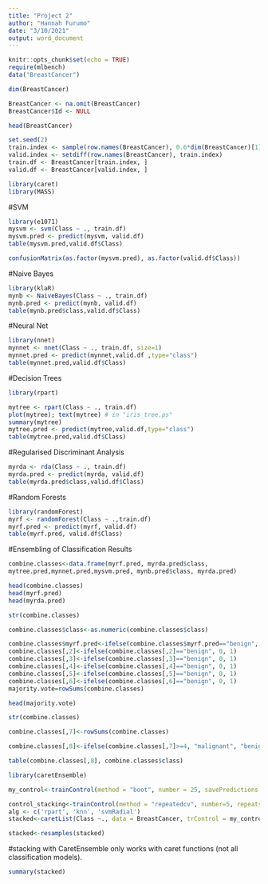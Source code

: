 ---
title: "Project 2"
author: "Hannah Furumo"
date: "3/10/2021"
output: word_document
---

```{r setup, include=FALSE}
knitr::opts_chunk$set(echo = TRUE)
require(mlbench)
data("BreastCancer")
```

```{r}
dim(BreastCancer)
```

```{r}
BreastCancer <- na.omit(BreastCancer) 
BreastCancer$Id <- NULL 
```

```{r}
head(BreastCancer)
```


```{r}
set.seed(2)
train.index <- sample(row.names(BreastCancer), 0.6*dim(BreastCancer)[1])  
valid.index <- setdiff(row.names(BreastCancer), train.index)  
train.df <- BreastCancer[train.index, ]
valid.df <- BreastCancer[valid.index, ]

```

```{r}
library(caret)
library(MASS)
```

#SVM
```{r}
library(e1071)
mysvm <- svm(Class ~ ., train.df)
mysvm.pred <- predict(mysvm, valid.df)
table(mysvm.pred,valid.df$Class)
```


```{r}
confusionMatrix(as.factor(mysvm.pred), as.factor(valid.df$Class))
```



#Naive Bayes
```{r}
library(klaR)
mynb <- NaiveBayes(Class ~ ., train.df)
mynb.pred <- predict(mynb, valid.df)
table(mynb.pred$class,valid.df$Class)
```
#Neural Net
```{r}
library(nnet)
mynnet <- nnet(Class ~ ., train.df, size=1)
mynnet.pred <- predict(mynnet,valid.df ,type="class")
table(mynnet.pred,valid.df$Class)
```
#Decision Trees
```{r}
library(rpart)

mytree <- rpart(Class ~ ., train.df)
plot(mytree); text(mytree) # in "iris_tree.ps"
summary(mytree)
mytree.pred <- predict(mytree,valid.df,type="class")
table(mytree.pred,valid.df$Class)
```


#Regularised Discriminant Analysis
```{r}
myrda <- rda(Class ~ ., train.df)
myrda.pred <- predict(myrda, valid.df)
table(myrda.pred$class,valid.df$Class)
```

#Random Forests
```{r}
library(randomForest)
myrf <- randomForest(Class ~ .,train.df)
myrf.pred <- predict(myrf, valid.df)
table(myrf.pred, valid.df$Class)
```

#Ensembling of Classification Results
```{r}
combine.classes<-data.frame(myrf.pred, myrda.pred$class,
mytree.pred,mynnet.pred,mysvm.pred, mynb.pred$class, myrda.pred)
```


```{r}
head(combine.classes)
head(myrf.pred)
head(myrda.pred)
```

```{r}
str(combine.classes)
```

```{r}
combine.classes$class<-as.numeric(combine.classes$class)
```

```{r}
combine.classes$myrf.pred<-ifelse(combine.classes$myrf.pred=="benign", 0, 1)
combine.classes[,2]<-ifelse(combine.classes[,2]=="benign", 0, 1)
combine.classes[,3]<-ifelse(combine.classes[,3]=="benign", 0, 1)
combine.classes[,4]<-ifelse(combine.classes[,4]=="benign", 0, 1)
combine.classes[,5]<-ifelse(combine.classes[,5]=="benign", 0, 1)
combine.classes[,6]<-ifelse(combine.classes[,6]=="benign", 0, 1)
majority.vote=rowSums(combine.classes)
```


```{r}
head(majority.vote)
```

```{r}
str(combine.classes)
```


```{r}
combine.classes[,7]<-rowSums(combine.classes)
```


```{r}
combine.classes[,8]<-ifelse(combine.classes[,7]>=4, "malignant", "benign")
```


```{r}
table(combine.classes[,8], combine.classes$class)
```


```{r}
library(caretEnsemble)
```


```{r}
my_control<-trainControl(method = "boot", number = 25, savePredictions = "final", classProbs = TRUE, index = createResample(train.df$Class, 25), summaryFunction = twoClassSummary)
```

```{r}
control_stacking<-trainControl(method = "repeatedcv", number=5, repeats = 2, savePredictions = TRUE, classProbs = TRUE)
alg <- c('rpart', 'knn', 'svmRadial')
stacked<-caretList(Class ~., data = BreastCancer, trControl = my_control , methodList = alg)
```

```{r}
stacked<-resamples(stacked)
```

#stacking with CaretEnsemble only works with caret functions (not all classification models). 

```{r}
summary(stacked)
```


